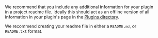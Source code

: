 <!-- markdownlint-disable first-line-heading -->
We recommend that you include any additional information for your plugin in a project readme file. Ideally this should act as an offline version of all information in your plugin's page in the [Plugins directory](https://docs.moodle.org/dev/Plugins_directory).

We recommend creating your readme file in either a `README.md`, or `README.txt` format.
